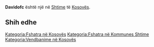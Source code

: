 {{Fshat në 
 | Emri                = Davidofc
 | EmriAlt                = 
 | NAME_SHORT_FORM=      
 | NAME_GENERIC=      
 | NAME_SORT_NAME_RO=      DAVIDOFC
 | FULL_NAME_RO = Davidofc
 | FULL_NAME_ND_RO=Davidofc
 | SORT_NAME_RG=DAVIDOFC
 | FULL_NAME_RG=Davidofc
 | FULL_NAME_ND_RG=Davidofc
 | SRP_NAME_SHORT_FORM=      
 | SRP_NAME_GENERIC=      
 | SRP_NAME_SORT_NAME_RO=      
 | SRP_FULL_NAME_RO = 
 | SRP_FULL_NAME_ND_RO=
 | SRP_SORT_NAME_RG=
 | SRP_FULL_NAME_RG=
 | SRP_FULL_NAME_ND_RG=
 | Emri (Rasa dhanore) = 
 | Figura              = 
 | Shteti              = Kosovo
 | Komuna              = Shtime
 | Kodi postar         = 
 | Sipërfaqja          = 

 | Popullsia           = 

 | Regj. i popullsisë  = 
 | Dend. e popullsisë  = 
 | Faqja zyrtare       = 
 <!--- Koordinatat ----> 
 | Gjerësia            = 42.446944
 | Gjatësia            = 21.064722
 | Lartësia            = 
}}
'''Davidofc''' është një [[]] në [[Shtime]] të [[Kosovës]].

<!-- == Gjeografia == -->
<!-- == Historia == -->
<!-- == Demografia == -->
== Shih edhe ==
{{Komuna Shtime}}
{{Kosovo-Administrata-Cung}}

[[Kategoria:Fshatra në Kosovës]]
[[Kategoria:Fshatra në Kommunes Shtime]]
[[Kategoria:Vendbanime në Kosovës]]